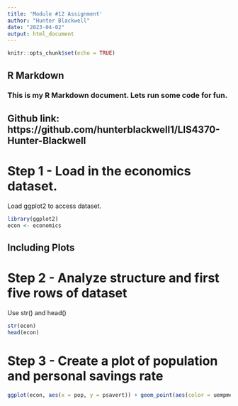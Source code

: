 ---
title: 'Module #12 Assignment'
author: "Hunter Blackwell"
date: "2023-04-02"
output: html_document
---

```{r setup, include=FALSE}
knitr::opts_chunk$set(echo = TRUE)
```

## R Markdown

### This is my R Markdown document. Lets run some code for fun. 

## Github link: https://github.com/hunterblackwell1/LIS4370-Hunter-Blackwell

# Step 1 - Load in the economics dataset.
Load ggplot2 to access dataset.
```{r, Step 1} 
library(ggplot2)
econ <- economics
```

## Including Plots

# Step 2 - Analyze structure and first five rows of dataset
Use str() and head()
```{r, Step 2}
str(econ)
head(econ)
```
# Step 3 - Create a plot of population and personal savings rate
```{r, Step 3}
ggplot(econ, aes(x = pop, y = psavert)) + geom_point(aes(color = uempmed)) + labs(x = "Population", y = "Personal Savings Rate", title = "Population & Savings Rate")

```

